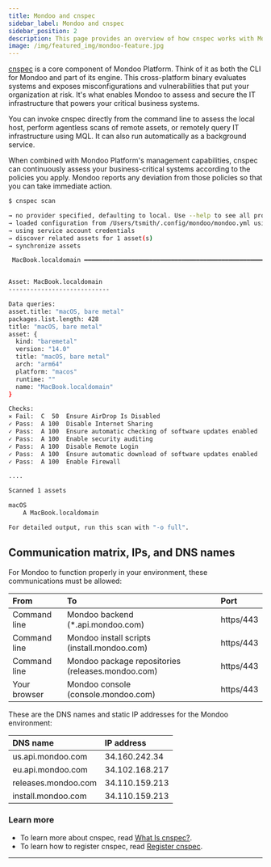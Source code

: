 ```yaml
---
title: Mondoo and cnspec
sidebar_label: Mondoo and cnspec
sidebar_position: 2
description: This page provides an overview of how cnspec works with Mondoo
image: /img/featured_img/mondoo-feature.jpg
---
```


[cnspec](/cnspec/cnspec-about/) is a core component of Mondoo Platform. Think of it as both the CLI for Mondoo and part of its engine. This cross-platform binary evaluates systems and exposes misconfigurations and vulnerabilities that put your organization at risk. It's what enables Mondoo to assess and secure the IT infrastructure that powers your critical business systems.

You can invoke cnspec directly from the command line to assess the local host, perform agentless scans of remote assets, or remotely query IT infrastructure using MQL. It can also run automatically as a background service.

When combined with Mondoo Platform's management capabilities, cnspec can continuously assess your business-critical systems according to the policies you apply. Mondoo reports any deviation from those policies so that you can take immediate action.

```bash
$ cnspec scan

→ no provider specified, defaulting to local. Use --help to see all providers.
→ loaded configuration from /Users/tsmith/.config/mondoo/mondoo.yml using source default
→ using service account credentials
→ discover related assets for 1 asset(s)
→ synchronize assets

 MacBook.localdomain ━━━━━━━━━━━━━━━━━━━━━━━━━━━━━━━━━━━━━━━━━━━━━━━━━━━━━━━━━━━━━━━━━━━ 100% score


Asset: MacBook.localdomain
----------------------------

Data queries:
asset.title: "macOS, bare metal"
packages.list.length: 428
title: "macOS, bare metal"
asset: {
  kind: "baremetal"
  version: "14.0"
  title: "macOS, bare metal"
  arch: "arm64"
  platform: "macos"
  runtime: ""
  name: "MacBook.localdomain"
}

Checks:
✕ Fail:  C  50  Ensure AirDrop Is Disabled
✓ Pass:  A 100  Disable Internet Sharing
✓ Pass:  A 100  Ensure automatic checking of software updates enabled
✓ Pass:  A 100  Enable security auditing
✓ Pass:  A 100  Disable Remote Login
✓ Pass:  A 100  Ensure automatic download of software updates enabled
✓ Pass:  A 100  Enable Firewall

....

Scanned 1 assets

macOS
    A MacBook.localdomain

For detailed output, run this scan with "-o full".
```

## Communication matrix, IPs, and DNS names

For Mondoo to function properly in your environment, these communications must be allowed:

| From         | To                                                | Port      |
| :----------- | :------------------------------------------------ | :-------- |
| Command line | Mondoo backend (\*.api.mondoo.com)                | https/443 |
| Command line | Mondoo install scripts (install.mondoo.com)       | https/443 |
| Command line | Mondoo package repositories (releases.mondoo.com) | https/443 |
| Your browser | Mondoo console (console.mondoo.com)               | https/443 |

These are the DNS names and static IP addresses for the Mondoo environment:

| DNS name            | IP address      |
| :------------------ | :-------------- |
| us.api.mondoo.com   | 34.160.242.34   |
| eu.api.mondoo.com   | 34.102.168.217  |
| releases.mondoo.com | 34.110.159.213  |
| install.mondoo.com  | 34.110.159.213  |

### Learn more

- To learn more about cnspec, read [What Is cnspec?](/cnspec/cnspec-about/).
- To learn how to register cnspec, read [Register cnspec](/cnspec/cnspec-adv-install/registration/).

---

